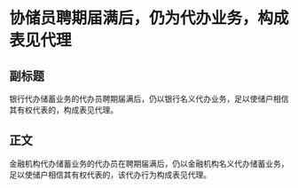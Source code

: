 # 协储员聘期届满后，仍为代办业务，构成表见代理
## 副标题
银行代办储蓄业务的代办员聘期届满后，仍以银行名义代办业务，足以使储户相信其有权代表的，构成表见代理。
## 正文
金融机构代办储蓄业务的代办员在聘期届满后，仍以金融机构名义代办储蓄业务，足以使储户相信其有权代表的，该代办行为构成表见代理。